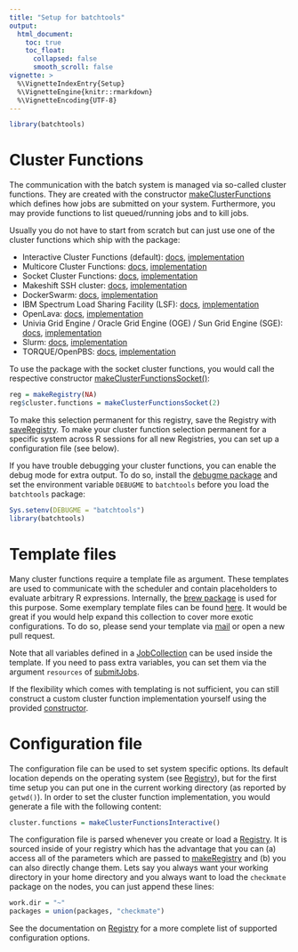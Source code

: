 ```yaml
---
title: "Setup for batchtools"
output:
  html_document:
    toc: true
    toc_float:
      collapsed: false
      smooth_scroll: false
vignette: >
  %\VignetteIndexEntry{Setup}
  %\VignetteEngine{knitr::rmarkdown}
  %\VignetteEncoding{UTF-8}
---
```

```r
library(batchtools)
```

# Cluster Functions

The communication with the batch system is managed via so-called cluster functions.
They are created with the constructor [makeClusterFunctions](https://mllg.github.io/batchtools/reference/makeClusterFunctions) which defines how jobs are submitted on your system.
Furthermore, you may provide functions to list queued/running jobs and to kill jobs.

Usually you do not have to start from scratch but can just use one of the cluster functions which ship with the package:

* Interactive Cluster Functions (default): [docs](https://mllg.github.io/batchtools/reference/makeClusterFunctionsInteractive), [implementation](https://github.com/mllg/batchtools/blob/master/R/clusterFunctionsInteractive.R)
* Multicore Cluster Functions: [docs](https://mllg.github.io/batchtools/reference/makeClusterFunctionsMulticore), [implementation](https://github.com/mllg/batchtools/blob/master/R/clusterFunctionsMulticore.R)
* Socket Cluster Functions: [docs](https://mllg.github.io/batchtools/reference/makeClusterFunctionsSocket), [implementation](https://github.com/mllg/batchtools/blob/master/R/clusterFunctionsSocket.R)
* Makeshift SSH cluster: [docs](https://mllg.github.io/batchtools/reference/makeClusterFunctionsSSH), [implementation](https://github.com/mllg/batchtools/blob/master/R/clusterFunctionsSSH.R)
* DockerSwarm: [docs](https://mllg.github.io/batchtools/reference/makeClusterFunctionsDocker), [implementation](https://github.com/mllg/batchtools/blob/master/R/clusterFunctionsDocker.R)
* IBM Spectrum Load Sharing Facility (LSF): [docs](https://mllg.github.io/batchtools/reference/makeClusterFunctionsLSF), [implementation](https://github.com/mllg/batchtools/blob/master/R/clusterFunctionsLSF.R)
* OpenLava: [docs](https://mllg.github.io/batchtools/reference/makeClusterFunctionsOpenLava), [implementation](https://github.com/mllg/batchtools/blob/master/R/clusterFunctionsOpenLava.R)
* Univia Grid Engine / Oracle Grid Engine (OGE) / Sun Grid Engine (SGE): [docs](https://mllg.github.io/batchtools/reference/makeClusterFunctionsSGE), [implementation](https://github.com/mllg/batchtools/blob/master/R/clusterFunctionsSGE.R)
* Slurm: [docs](https://mllg.github.io/batchtools/reference/makeClusterFunctionsSlurm), [implementation](https://github.com/mllg/batchtools/blob/master/R/clusterFunctionsSlurm.R)
* TORQUE/OpenPBS: [docs](https://mllg.github.io/batchtools/reference/makeClusterFunctionsTORQUE), [implementation](https://github.com/mllg/batchtools/blob/master/R/clusterFunctionsTORQUE.R)

To use the package with the socket cluster functions, you would call the respective constructor [makeClusterFunctionsSocket()](https://mllg.github.io/batchtools/reference/makeClusterFunctionsSocket):
```r
reg = makeRegistry(NA)
reg$cluster.functions = makeClusterFunctionsSocket(2)
```
To make this selection permanent for this registry, save the Registry with [saveRegistry](https://mllg.github.io/batchtools/reference/makeRegistry).
To make your cluster function selection permanent for a specific system across R sessions for all new Registries, you can set up a configuration file (see below).

If you have trouble debugging your cluster functions, you can enable the debug mode for extra output.
To do so, install the [debugme package](https://cran.r-project.org/package=debugme) and set the environment variable `DEBUGME` to `batchtools` before you load the `batchtools` package:
```r
Sys.setenv(DEBUGME = "batchtools")
library(batchtools)
```

# Template files

Many cluster functions require a template file as argument.
These templates are used to communicate with the scheduler and contain placeholders to evaluate arbitrary R expressions.
Internally, the [brew package](https://cran.r-project.org/package=brew) is used for this purpose.
Some exemplary template files can be found [here](https://github.com/mllg/batchtools/tree/master/inst/templates).
It would be great if you would help expand this collection to cover more exotic configurations.
To do so, please send your template via [mail](mailto:michellang@gmail.com) or open a new pull request.

Note that all variables defined in a [JobCollection](https://mllg.github.io/batchtools/reference/JobCollection) can be used inside the template.
If you need to pass extra variables, you can set them via the argument `resources` of [submitJobs](https://mllg.github.io/batchtools/reference/submitJobs).

If the flexibility which comes with templating is not sufficient, you can still construct a custom cluster function implementation yourself using the provided [constructor](https://mllg.github.io/batchtools/reference/makeClusterFunctions).


# Configuration file

The configuration file can be used to set system specific options.
Its default location depends on the operating system (see [Registry](https://mllg.github.io/batchtools/reference/makeRegistry)), but for the first time setup you can put one in the current working directory (as reported by `getwd()`).
In order to set the cluster function implementation, you would generate a file with the following content:
```r
cluster.functions = makeClusterFunctionsInteractive()
```
The configuration file is parsed whenever you create or load a [Registry](https://mllg.github.io/batchtools/reference/makeRegistry).
It is sourced inside of your registry which has the advantage that you can (a) access all of the parameters which are passed to [makeRegistry](https://mllg.github.io/batchtools/reference/makeRegistry) and (b) you can also directly change them.
Lets say you always want your working directory in your home directory and you always want to load the `checkmate` package on the nodes, you can just append these lines:
```r
work.dir = "~"
packages = union(packages, "checkmate")
```
See the documentation on [Registry](https://mllg.github.io/batchtools/reference/makeRegistry) for a more complete list of supported configuration options.
